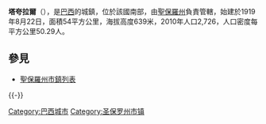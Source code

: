 {{Coord|21|04|19|S|48|24|37|W|scale:30000|display=title}}

'''塔夸拉爾'''（{{lang-pt|Taquaral}}），是[[巴西|巴西]]的城鎮，位於該國南部，由[[聖保羅州|聖保羅州]]負責管轄，始建於1919年8月22日，面積54平方公里，海拔高度639米，2010年人口2,726，人口密度每平方公里50.29人。

== 參見 ==
*[[聖保羅州市鎮列表|聖保羅州市鎮列表]]

{{Brazil-geo-stub}}

[[Category:巴西城市|Category:巴西城市]]
{{-}}
{{圣保罗州市镇}}
[[Category:圣保罗州市镇|Category:圣保罗州市镇]]